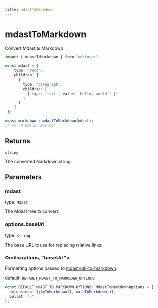 ```yaml
---
title: mdastToMarkdown
---
```


# mdastToMarkdown

Convert Mdast to Markdown.

```ts
import { mdastToMarkdown } from "webforai";

const mdast = {
    type: 'root',
    children: [
      {
        type: 'paragraph',
        children: [
          { type: 'text', value: 'Hello, world!' }
        ]
      }
    ]
 };

const markdown = mdastToMarkdown(mdast);
// => "# Hello, world!"
```

## Returns

`string`

The converted Markdown string.

## Parameters

### mdast

type: `Mdast`

The Mdast tree to convert.

### options.baseUrl

type: `string`

The base URL to use for replacing relative links.

### Omit\<options, "baseUrl">


Formatting options passed to [mdast-util-to-markdown](https://github.com/syntax-tree/mdast-util-to-markdown).

default: `DEFAULT_MDAST_TO_MARKDOWN_OPTIONS`
```ts
const DEFAULT_MDAST_TO_MARKDOWN_OPTIONS: MdastToMarkdownOptions = {
  extensions: [gfmToMarkdown(), mathToMarkdown()],
  bullet: "-",
};
```

